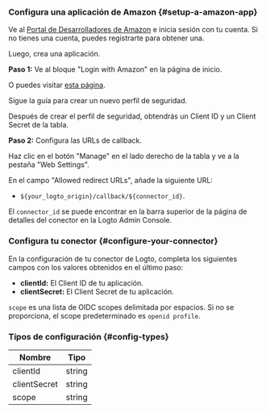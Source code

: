 ### Configura una aplicación de Amazon \{#setup-a-amazon-app}

Ve al [Portal de Desarrolladores de Amazon](https://developer.amazon.com) e inicia sesión con tu cuenta. Si no tienes una cuenta, puedes registrarte para obtener una.

Luego, crea una aplicación.

**Paso 1:** Ve al bloque "Login with Amazon" en la página de inicio.

O puedes visitar [esta página](https://developer.amazon.com/loginwithamazon/console/site/lwa/overview.html).

Sigue la guía para crear un nuevo perfil de seguridad.

Después de crear el perfil de seguridad, obtendrás un Client ID y un Client Secret de la tabla.

**Paso 2:** Configura las URLs de callback.

Haz clic en el botón "Manage" en el lado derecho de la tabla y ve a la pestaña "Web Settings".

En el campo "Allowed redirect URLs", añade la siguiente URL:

- `${your_logto_origin}/callback/${connector_id}`.

El `connector_id` se puede encontrar en la barra superior de la página de detalles del conector en la Logto Admin Console.

### Configura tu conector \{#configure-your-connector}

En la configuración de tu conector de Logto, completa los siguientes campos con los valores obtenidos en el último paso:

- **clientId:** El Client ID de tu aplicación.
- **clientSecret:** El Client Secret de tu aplicación.

`scope` es una lista de OIDC scopes delimitada por espacios. Si no se proporciona, el scope predeterminado es `openid profile`.

### Tipos de configuración \{#config-types}

| Nombre       | Tipo   |
| ------------ | ------ |
| clientId     | string |
| clientSecret | string |
| scope        | string |